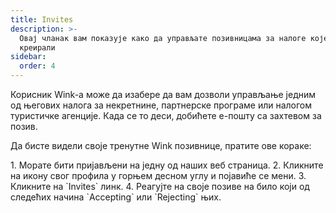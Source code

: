 ```yaml
---
title: Invites
description: >-
  Овај чланак вам показује како да управљате позивницама за налоге које нисте ви
  креирали
sidebar:
  order: 4
---
```

Корисник Wink-а може да изабере да вам дозволи управљање једним од његових налога за некретнине, партнерске програме или налогом туристичке агенције. Када се то деси, добићете е-пошту са захтевом за позив.


Да бисте видели своје тренутне Wink позивнице, пратите ове кораке:

<Steps>
  1. Морате бити пријављени на једну од наших веб страница.
  2. Кликните на икону свог профила у горњем десном углу и појавиће се мени.
  3. Кликните на `Invites` линк.
  4. Реагујте на своје позиве на било који од следећих начина `Accepting` или `Rejecting` њих.
</Steps>

